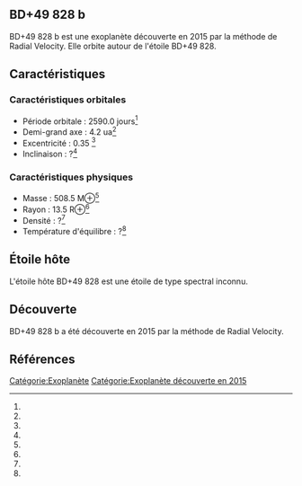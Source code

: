 == BD+49 828 b ==

{{Infobox Exoplanète
| nom = BD+49 828 b
| image = 
| légende = 
| étoile = BD+49 828
| constellation = 
| ascension_droite = 
| déclinaison = 
| distance = ?
| type_spectral = ?
| masse = 508.5 M⊕<ref></ref>
| rayon = 13.5 R⊕<ref></ref>
| densité = ?<ref></ref>
| gravité = ?<ref></ref>
| température = ?<ref></ref>
| période = 2590.0 j<ref></ref>
| demi_grand_axe = 4.2 ua<ref></ref>
| excentricité = 0.35 <ref></ref>
| inclinaison = ?<ref></ref>
| méthode_découverte = Radial Velocity
| date_découverte = 2015
| statut = Confirmée
}}

BD+49 828 b est une exoplanète découverte en 2015 par la méthode de Radial Velocity. Elle orbite autour de l'étoile BD+49 828.

== Caractéristiques ==

=== Caractéristiques orbitales ===
* Période orbitale : 2590.0 jours<ref></ref>
* Demi-grand axe : 4.2 ua<ref></ref>
* Excentricité : 0.35 <ref></ref>
* Inclinaison : ?<ref></ref>

=== Caractéristiques physiques ===
* Masse : 508.5 M⊕<ref></ref>
* Rayon : 13.5 R⊕<ref></ref>
* Densité : ?<ref></ref>
* Température d'équilibre : ?<ref></ref>

== Étoile hôte ==

{{Infobox Étoile
| nom = BD+49 828
| image = 
| légende = 
| constellation = 
| ascension_droite = 
| déclinaison = 
| distance = ?
| type_spectral = ?
| magnitude_absolue = 
| magnitude_apparente = 
| masse = ?<ref></ref>
| rayon = ?<ref></ref>
| température = ?<ref></ref>
| métallicité = ?<ref></ref>
| âge = ?<ref></ref>
}}

L'étoile hôte BD+49 828 est une étoile de type spectral inconnu.

== Découverte ==

BD+49 828 b a été découverte en 2015 par la méthode de Radial Velocity.

== Références ==
<references />

[[Catégorie:Exoplanète]]
[[Catégorie:Exoplanète découverte en 2015]]
